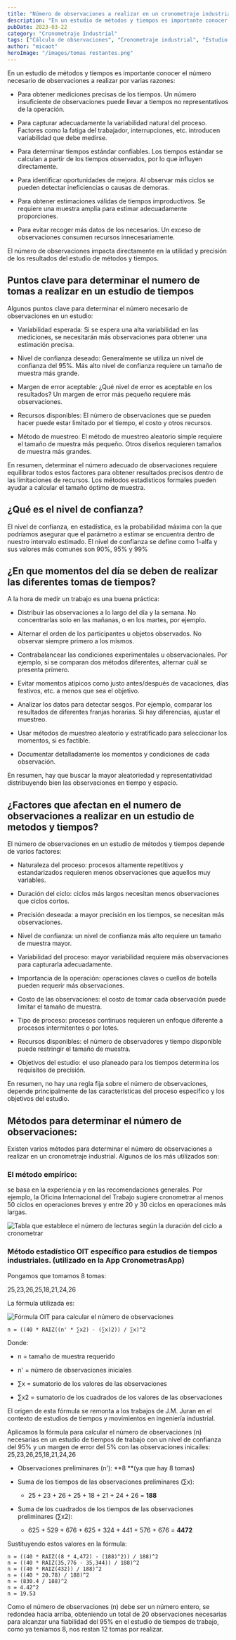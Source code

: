 ```yaml
---
title: "Número de observaciones a realizar en un cronometraje industrial"
description: "En un estudio de métodos y tiempos es importante conocer el número necesario de observaciones a realizar para obtener mediciones precisas y capturar la variabilidad del proceso."
pubDate: 2023-03-22
category: "Cronometraje Industrial"
tags: ["Cálculo de observaciones", "Cronometraje industrial", "Estudio de tiempos", "Fórmula OIT", "Ingeniería de métodos", "Margen de error", "Medición del trabajo", "Nivel de confianza", "Tamaño de muestra", "Variabilidad del proceso"]
author: "micaot"
heroImage: "/images/tomas restantes.png"
---
```


En un estudio de métodos y tiempos es importante conocer el número necesario de observaciones a realizar por varias razones:

- Para obtener mediciones precisas de los tiempos. Un número insuficiente de observaciones puede llevar a tiempos no representativos de la operación.

- Para capturar adecuadamente la variabilidad natural del proceso. Factores como la fatiga del trabajador, interrupciones, etc. introducen variabilidad que debe medirse.

- Para determinar tiempos estándar confiables. Los tiempos estándar se calculan a partir de los tiempos observados, por lo que influyen directamente.

- Para identificar oportunidades de mejora. Al observar más ciclos se pueden detectar ineficiencias o causas de demoras.

- Para obtener estimaciones válidas de tiempos improductivos. Se requiere una muestra amplia para estimar adecuadamente proporciones.

- Para evitar recoger más datos de los necesarios. Un exceso de observaciones consumen recursos innecesariamente.

El número de observaciones impacta directamente en la utilidad y precisión de los resultados del estudio de métodos y tiempos.

## Puntos clave para determinar el numero de tomas a realizar en un estudio de tiempos

Algunos puntos clave para determinar el número necesario de observaciones en un estudio:

- Variabilidad esperada: Si se espera una alta variabilidad en las mediciones, se necesitarán más observaciones para obtener una estimación precisa.

- Nivel de confianza deseado: Generalmente se utiliza un nivel de confianza del 95%. Más alto nivel de confianza requiere un tamaño de muestra más grande.

- Margen de error aceptable: ¿Qué nivel de error es aceptable en los resultados? Un margen de error más pequeño requiere más observaciones.

- Recursos disponibles: El número de observaciones que se pueden hacer puede estar limitado por el tiempo, el costo y otros recursos.

- Método de muestreo: El método de muestreo aleatorio simple requiere el tamaño de muestra más pequeño. Otros diseños requieren tamaños de muestra más grandes.

En resumen, determinar el número adecuado de observaciones requiere equilibrar todos estos factores para obtener resultados precisos dentro de las limitaciones de recursos. Los métodos estadísticos formales pueden ayudar a calcular el tamaño óptimo de muestra.

## ¿Qué es el nivel de confianza?

El nivel de confianza, en estadística, es la probabilidad máxima con la que podríamos asegurar que el parámetro a estimar se encuentra dentro de nuestro intervalo estimado. El nivel de confianza se define como 1-alfa y sus valores más comunes son 90%, 95% y 99%

## ¿En que momentos del día se deben de realizar las diferentes tomas de tiempos?

A la hora de medir un trabajo es una buena práctica:

- Distribuir las observaciones a lo largo del día y la semana. No concentrarlas solo en las mañanas, o en los martes, por ejemplo.

- Alternar el orden de los participantes u objetos observados. No observar siempre primero a los mismos.

- Contrabalancear las condiciones experimentales u observacionales. Por ejemplo, si se comparan dos métodos diferentes, alternar cuál se presenta primero.

- Evitar momentos atípicos como justo antes/después de vacaciones, días festivos, etc. a menos que sea el objetivo.

- Analizar los datos para detectar sesgos. Por ejemplo, comparar los resultados de diferentes franjas horarias. Si hay diferencias, ajustar el muestreo.

- Usar métodos de muestreo aleatorio y estratificado para seleccionar los momentos, si es factible.

- Documentar detalladamente los momentos y condiciones de cada observación.

En resumen, hay que buscar la mayor aleatoriedad y representatividad distribuyendo bien las  observaciones en tiempo y espacio.

## ¿Factores que afectan en el numero de observaciones a realizar en un estudio de metodos y tiempos?

El número de observaciones en un estudio de métodos y tiempos depende de varios factores:

- Naturaleza del proceso: procesos altamente repetitivos y estandarizados requieren menos observaciones que aquellos muy variables.

- Duración del ciclo: ciclos más largos necesitan menos observaciones que ciclos cortos.

- Precisión deseada: a mayor precisión en los tiempos, se necesitan más observaciones.

- Nivel de confianza: un nivel de confianza más alto requiere un tamaño de muestra mayor.

- Variabilidad del proceso: mayor variabilidad requiere más observaciones para capturarla adecuadamente.

- Importancia de la operación: operaciones claves o cuellos de botella pueden requerir más observaciones.

- Costo de las observaciones: el costo de tomar cada observación puede limitar el tamaño de muestra.

- Tipo de proceso: procesos continuos requieren un enfoque diferente a procesos intermitentes o por lotes.

- Recursos disponibles: el número de observadores y tiempo disponible puede restringir el tamaño de muestra.

- Objetivos del estudio: el uso planeado para los tiempos determina los requisitos de precisión.

En resumen, no hay una regla fija sobre el número de observaciones, depende principalmente de las características del proceso específico y los objetivos del estudio.

## Métodos para determinar el número de observaciones:

Existen varios métodos para determinar el número de observaciones a realizar en un cronometraje industrial. Algunos de los más utilizados son:

### El método empírico:

se basa en la experiencia y en las recomendaciones generales. Por ejemplo, la Oficina Internacional del Trabajo sugiere cronometrar al menos 50 ciclos en operaciones breves y entre 20 y 30 ciclos en operaciones más largas.

![Tabla que establece el número de lecturas según la duración del ciclo a cronometrar](/images/default.png)

### Método estadístico OIT específico para estudios de tiempos industriales. (utilizado en la App CronometrasApp)

Pongamos que tomamos 8 tomas:

25,23,26,25,18,21,24,26

La fórmula utilizada es:

![Fórmula OIT para calcular el número de observaciones](/images/default.png)

```
n = ((40 * RAIZ((n' * ∑x2) - (∑x)2)) / ∑x)^2
```

Donde:

- n = tamaño de muestra requerido

- n' = número de observaciones iniciales

- ∑x = sumatorio de los valores de las observaciones

- ∑x2 = sumatorio de los cuadrados de los valores de las observaciones

El origen de esta fórmula se remonta a los trabajos de J.M. Juran en el contexto de estudios de tiempos y movimientos en ingeniería industrial.

Aplicamos la fórmula para calcular el número de observaciones (n) necesarias en un estudio de tiempos de trabajo con un nivel de confianza del 95% y un margen de error del 5% con las observaciones inicailes: 25,23,26,25,18,21,24,26

- Observaciones preliminares (n'): **8 **(ya que hay 8 tomas)

- Suma de los tiempos de las observaciones preliminares (∑x):
  - 25 + 23 + 26 + 25 + 18 + 21 + 24 + 26 = **188**

- Suma de los cuadrados de los tiempos de las observaciones preliminares (∑x2):
  - 625 + 529 + 676 + 625 + 324 + 441 + 576 + 676 = **4472**



Sustituyendo estos valores en la fórmula:

```
n = ((40 * RAIZ((8 * 4,472) - (188)^2)) / 188)^2
n = ((40 * RAIZ(35,776 - 35,344)) / 188)^2
n = ((40 * RAIZ(432)) / 188)^2
n = ((40 * 20.78) / 188)^2
n = (830.4 / 188)^2
n = 4.42^2
n = 19.53
```

Como el número de observaciones (n) debe ser un número entero, se redondea hacia arriba, obteniendo un total de 20 observaciones necesarias para alcanzar una fiabilidad del 95% en el estudio de tiempos de trabajo, como ya teníamos 8, nos restan 12 tomas por realizar.